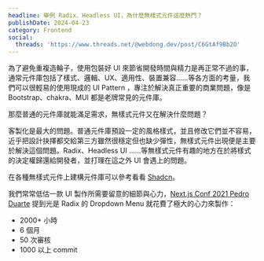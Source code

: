 ```yaml
---
headline: 舉例 Radix、Headless UI，為什麼無樣式元件這麼熱門？
publishDate: 2024-04-23
category: Frontend
social:
  threads: 'https://www.threads.net/@webdong.dev/post/C6GtAf9Bb2O'
---
```


為了避免重複造輪子，使用包裝好 UI 來節省開發時間與精力是再正常不過的事，通常元件庫包括了樣式、邏輯、UX、適用性、裝置兼容……等各方面的考量，我們可以很輕易的使用現成的 UI Pattern ，專注於解決真正重要的商業問題，像是 Bootstrap、chakra、MUI 都是老牌常見的元件庫。

那麼普通的元件庫就能滿足需求，無樣式元件又在解決什麼問題？

客製化是最大的問題。普通元件庫預設一定的風格樣式，並且修改它們並不容易，近乎把設計抉擇都交給第三方雖然很穩定但也缺少彈性，無樣式元件出現便是主要於解決這個問題。Radix、Headless UI ……等無樣式元件有趣的地方在於將樣式的決定權歸還給開發者，並打理在這之外 UI 會遇上的問題。

在各種無樣式元件上建構元件庫可以參考看看 [Shadcn](https://ui.shadcn.com/)。

我們常常低估一款 UI 製作所需要留意的細節與心力，[Next.js Conf 2021 Pedro Duarte](https://www.youtube.com/watch?v=lY-RQjWeweo) 提到光是 Radix 的 Dropdown Menu 就花費了極大的心力來製作：

- 2000+ 小時
- 6 個月
- 50 次審核
- 1000 以上 commit
